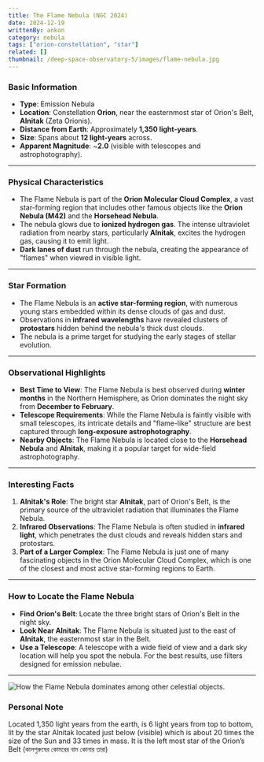 ```yaml
---
title: The Flame Nebula (NGC 2024)
date: 2024-12-19
writtenBy: ankon
category: nebula
tags: ["orion-constellation", "star"]
related: []
thumbnail: /deep-space-observatory-5/images/flame-nebula.jpg
---
```


<Highlight title="The Flame Nebula (NGC 2024)" subtitle="A Stunning Star-Forming Region in Orion" />

### **Basic Information**
- **Type**: Emission Nebula
- **Location**: Constellation **Orion**, near the easternmost star of Orion's Belt, **Alnitak** (Zeta Orionis).
- **Distance from Earth**: Approximately **1,350 light-years**.
- **Size**: Spans about **12 light-years** across.
- **Apparent Magnitude**: ~**2.0** (visible with telescopes and astrophotography).

---

### **Physical Characteristics**
- The Flame Nebula is part of the **Orion Molecular Cloud Complex**, a vast star-forming region that includes other famous objects like the **Orion Nebula (M42)** and the **Horsehead Nebula**.
- The nebula glows due to **ionized hydrogen gas**. The intense ultraviolet radiation from nearby stars, particularly **Alnitak**, excites the hydrogen gas, causing it to emit light.
- **Dark lanes of dust** run through the nebula, creating the appearance of "flames" when viewed in visible light.

---

### **Star Formation**
- The Flame Nebula is an **active star-forming region**, with numerous young stars embedded within its dense clouds of gas and dust.
- Observations in **infrared wavelengths** have revealed clusters of **protostars** hidden behind the nebula's thick dust clouds.
- The nebula is a prime target for studying the early stages of stellar evolution.

---

### **Observational Highlights**
- **Best Time to View**: The Flame Nebula is best observed during **winter months** in the Northern Hemisphere, as Orion dominates the night sky from **December to February**.
- **Telescope Requirements**: While the Flame Nebula is faintly visible with small telescopes, its intricate details and "flame-like" structure are best captured through **long-exposure astrophotography**.
- **Nearby Objects**: The Flame Nebula is located close to the **Horsehead Nebula** and **Alnitak**, making it a popular target for wide-field astrophotography.

---

### **Interesting Facts**
1. **Alnitak's Role**: The bright star **Alnitak**, part of Orion's Belt, is the primary source of the ultraviolet radiation that illuminates the Flame Nebula.
2. **Infrared Observations**: The Flame Nebula is often studied in **infrared light**, which penetrates the dust clouds and reveals hidden stars and protostars.
3. **Part of a Larger Complex**: The Flame Nebula is just one of many fascinating objects in the Orion Molecular Cloud Complex, which is one of the closest and most active star-forming regions to Earth.

---

### **How to Locate the Flame Nebula**
- **Find Orion's Belt**: Locate the three bright stars of Orion's Belt in the night sky.
- **Look Near Alnitak**: The Flame Nebula is situated just to the east of **Alnitak**, the easternmost star in the Belt.
- **Use a Telescope**: A telescope with a wide field of view and a dark sky location will help you spot the nebula. For the best results, use filters designed for emission nebulae.

---

![How the Flame Nebula dominates among other celestial objects.](/deep-space-observatory-5/images/flame-nebula-2.JPG)
### **Personal Note**
Located 1,350 light years from the earth, is 6 light years from top to bottom,
lit by the star Alnitak located just below (visible) which is about 20 times
the size of the Sun and 33 times in mass. It is the left
most star of the Orion’s Belt (কালপুরুষের কোমরের বাম কোনার তারা)
